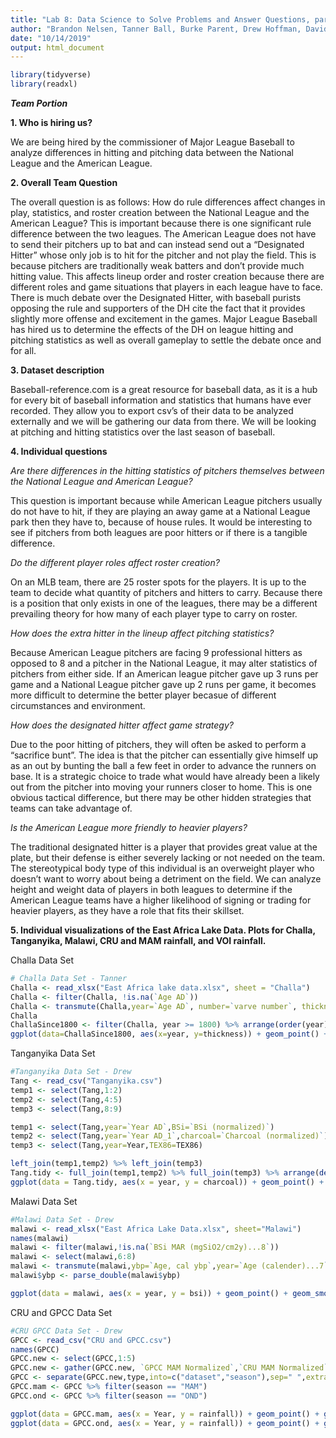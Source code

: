 ```yaml
---
title: "Lab 8: Data Science to Solve Problems and Answer Questions, part 1"
author: "Brandon Nelsen, Tanner Ball, Burke Parent, Drew Hoffman, David Washburn"
date: "10/14/2019"
output: html_document
---
```

```r
library(tidyverse)
library(readxl)
```

***Team Portion***

**1. Who is hiring us?**

We are being hired by the commissioner of Major League Baseball to analyze differences in hitting and pitching data between the National League and the American League.

**2. Overall Team Question**

The overall question is as follows: How do rule differences affect changes in play, statistics, and roster creation between the National League and the American League?  This is important because there is one significant rule difference between the two leagues. The American League does not have to send their pitchers up to bat and can instead send out a "Designated Hitter" whose only job is to hit for the pitcher and not play the field. This is because pitchers are traditionally weak batters and don't provide much hitting value. This affects lineup order and roster creation because there are different roles and game situations that players in each league have to face. There is much debate over the Designated Hitter, with baseball purists opposing the rule and supporters of the DH cite the fact that it provides slightly more offense and excitement in the games. Major League Baseball has hired us to determine the effects of the DH on league hitting and pitching statistics as well as overall gameplay to settle the debate once and for all.

**3. Dataset description**

Baseball-reference.com is a great resource for baseball data, as it is a hub for every bit of baseball information and statistics that humans have ever recorded. They allow you to export csv's of their data to be analyzed externally and we will be gathering our data from there. We will be looking at pitching and hitting statistics over the last season of baseball.

**4. Individual questions**

*Are there differences in the hitting statistics of pitchers themselves between the National League and American League?*

This question is important because while American League pitchers usually do not have to hit, if they are playing an away game at a National League park then they have to, because of house rules. It would be interesting to see if pitchers from both leagues are poor hitters or if there is a tangible difference. 

*Do the different player roles affect roster creation?*

On an MLB team, there are 25 roster spots for the players. It is up to the team to decide what quantity of pitchers and hitters to carry. Because there is a position that only exists in one of the leagues, there may be a different prevailing theory for how many of each player type to carry on roster. 

*How does the extra hitter in the lineup affect pitching statistics?*

Because American League pitchers are facing 9 professional hitters as opposed to 8 and a pitcher in the National League, it may alter statistics of pitchers from either side. If an American league pitcher gave up 3 runs per game and a National League pitcher gave up 2 runs per game, it becomes more difficult to determine the better player becasue of different circumstances and environment.

*How does the designated hitter affect game strategy?*

Due to the poor hitting of pitchers, they will often be asked to perform a "sacrifice bunt". The idea is that the pitcher can essentially give himself up as an out by bunting the ball a few feet in order to advance the runners on base. It is a strategic choice to trade what would have already been a likely out from the pitcher into moving your runners closer to home. This is one obvious tactical difference, but there may be other hidden strategies that teams can take advantage of.

*Is the American League more friendly to heavier players?*

The traditional designated hitter is a player that provides great value at the plate, but their defense is either severely lacking or not needed on the team. The stereotypical body type of this individual is an overweight player who doesn't want to worry about being a detriment on the field. We can analyze height and weight data of players in both leagues to determine if the American League teams have a higher likelihood of signing or trading for heavier players, as they have a role that fits their skillset.


**5. Individual visualizations of the East Africa Lake Data. Plots for Challa, Tanganyika, Malawi, CRU and MAM rainfall, and VOI rainfall.**

Challa Data Set

```r
# Challa Data Set - Tanner
Challa <- read_xlsx("East Africa lake data.xlsx", sheet = "Challa")
Challa <- filter(Challa, !is.na(`Age AD`))
Challa <- transmute(Challa,year=`Age AD`, number=`varve number`, thickness=as.double(`varve thickness`),dark.layer=as.double(`dark layer`), light.layer=as.double(`light layer`))
Challa
ChallaSince1800 <- filter(Challa, year >= 1800) %>% arrange(order(year))
ggplot(data=ChallaSince1800, aes(x=year, y=thickness)) + geom_point() + geom_smooth() + ggtitle('Thickness Since 1800')
```

Tanganyika Data Set

```r
#Tanganyika Data Set - Drew
Tang <- read_csv("Tanganyika.csv")
temp1 <- select(Tang,1:2)
temp2 <- select(Tang,4:5)
temp3 <- select(Tang,8:9)

temp1 <- select(Tang,year=`Year AD`,BSi=`BSi (normalized)`)
temp2 <- select(Tang,year=`Year AD_1`,charcoal=`Charcoal (normalized)`)
temp3 <- select(Tang,year=Year,TEX86=TEX86)

left_join(temp1,temp2) %>% left_join(temp3) 
Tang.tidy <- full_join(temp1,temp2) %>% full_join(temp3) %>% arrange(desc(year))
ggplot(data = Tang.tidy, aes(x = year, y = charcoal)) + geom_point() + geom_smooth() + xlab("Year") + ylab("Charcoal") + ggtitle("Historic Tanganyika Charcoal Data")
```

Malawi Data Set

```r
#Malawi Data Set - Drew
malawi <- read_xlsx("East Africa Lake Data.xlsx", sheet="Malawi")
names(malawi)
malawi <- filter(malawi,!is.na(`BSi MAR (mgSiO2/cm2y)...8`))
malawi <- select(malawi,6:8)
malawi <- transmute(malawi,ybp=`Age, cal ybp`,year=`Age (calender)...7`,bsi=`BSi MAR (mgSiO2/cm2y)...8`)
malawi$ybp <- parse_double(malawi$ybp)

ggplot(data = malawi, aes(x = year, y = bsi)) + geom_point() + geom_smooth() + xlab("Year") + ylab("BSI") + ggtitle("Historic Malawi Rainfall Data")
```

CRU and GPCC Data Set

```r
#CRU GPCC Data Set - Drew
GPCC <- read_csv("CRU and GPCC.csv")
names(GPCC)
GPCC.new <- select(GPCC,1:5)
GPCC.new <- gather(GPCC.new, `GPCC MAM Normalized`,`CRU MAM Normalized`,`GPCC OND Normalized`,`CRU OND Normalized`,key="type",value="rainfall")
GPCC <- separate(GPCC.new,type,into=c("dataset","season"),sep=" ",extra="drop")
GPCC.mam <- GPCC %>% filter(season == "MAM")
GPCC.ond <- GPCC %>% filter(season == "OND")

ggplot(data = GPCC.mam, aes(x = Year, y = rainfall)) + geom_point() + geom_smooth(se=0) + xlab("Year") + ylab("Rainfall") + ggtitle("Rainfall Data for MAM season")
ggplot(data = GPCC.ond, aes(x = Year, y = rainfall)) + geom_point() + geom_smooth(se=0) + xlab("Year") + ylab("Rainfall") + ggtitle("Rainfall Data for OND season")
```
